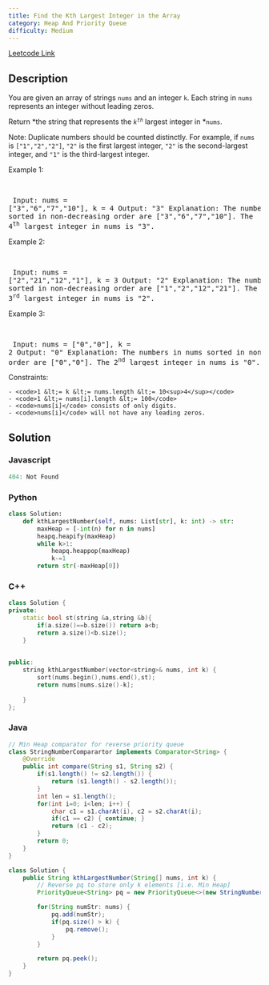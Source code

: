 ```yaml
---
title: Find the Kth Largest Integer in the Array
category: Heap And Priority Queue
difficulty: Medium
---
```


<Callout>

[Leetcode Link](https://leetcode.com/problems/find-the-kth-largest-integer-in-the-array)

</Callout>

## Description
You are given an array of strings <code>nums</code> and an integer <code>k</code>. Each string in <code>nums</code> represents an integer without leading zeros.

Return *the string that represents the *<code>k<sup>th</sup></code>* largest integer in *<code>nums</code>.

Note: Duplicate numbers should be counted distinctly. For example, if <code>nums</code> is <code>[&quot;1&quot;,&quot;2&quot;,&quot;2&quot;]</code>, <code>&quot;2&quot;</code> is the first largest integer, <code>&quot;2&quot;</code> is the second-largest integer, and <code>&quot;1&quot;</code> is the third-largest integer.

 
Example 1:

<br /><pre className="overflow-x-auto">
Input: nums = [&quot;3&quot;,&quot;6&quot;,&quot;7&quot;,&quot;10&quot;], k = 4
Output: &quot;3&quot;
Explanation:
The numbers in nums sorted in non-decreasing order are [&quot;3&quot;,&quot;6&quot;,&quot;7&quot;,&quot;10&quot;].
The 4<sup>th</sup> largest integer in nums is &quot;3&quot;.
</pre>

Example 2:

<br /><pre className="overflow-x-auto">
Input: nums = [&quot;2&quot;,&quot;21&quot;,&quot;12&quot;,&quot;1&quot;], k = 3
Output: &quot;2&quot;
Explanation:
The numbers in nums sorted in non-decreasing order are [&quot;1&quot;,&quot;2&quot;,&quot;12&quot;,&quot;21&quot;].
The 3<sup>rd</sup> largest integer in nums is &quot;2&quot;.
</pre>

Example 3:

<br /><pre className="overflow-x-auto">
Input: nums = [&quot;0&quot;,&quot;0&quot;], k = 2
Output: &quot;0&quot;
Explanation:
The numbers in nums sorted in non-decreasing order are [&quot;0&quot;,&quot;0&quot;].
The 2<sup>nd</sup> largest integer in nums is &quot;0&quot;.
</pre>

 
Constraints:


	- <code>1 &lt;= k &lt;= nums.length &lt;= 10<sup>4</sup></code>
	- <code>1 &lt;= nums[i].length &lt;= 100</code>
	- <code>nums[i]</code> consists of only digits.
	- <code>nums[i]</code> will not have any leading zeros.



## Solution

### Javascript
```javascript
404: Not Found
```
### Python
```python
class Solution:
    def kthLargestNumber(self, nums: List[str], k: int) -> str:
        maxHeap = [-int(n) for n in nums]
        heapq.heapify(maxHeap)
        while k>1:
            heapq.heappop(maxHeap)
            k-=1
        return str(-maxHeap[0])

```
### C++
```cpp
class Solution {
private:
    static bool st(string &a,string &b){
        if(a.size()==b.size()) return a<b;
        return a.size()<b.size();
    }
    
    
public:
    string kthLargestNumber(vector<string>& nums, int k) {
        sort(nums.begin(),nums.end(),st);
        return nums[nums.size()-k];
        
    }
};

```
### Java
```java
// Min Heap comparator for reverse priority queue
class StringNumberComparartor implements Comparator<String> {
    @Override
    public int compare(String s1, String s2) {
        if(s1.length() != s2.length()) {
            return (s1.length() - s2.length());
        }
        int len = s1.length();
        for(int i=0; i<len; i++) {
            char c1 = s1.charAt(i), c2 = s2.charAt(i);
            if(c1 == c2) { continue; }
            return (c1 - c2);
        }
        return 0;
    }
}

class Solution {
    public String kthLargestNumber(String[] nums, int k) {
        // Reverse pq to store only k elements [i.e. Min Heap]
        PriorityQueue<String> pq = new PriorityQueue<>(new StringNumberComparartor());

        for(String numStr: nums) {
            pq.add(numStr);
            if(pq.size() > k) {
                pq.remove();
            }
        }

        return pq.peek();
    }
}
```


